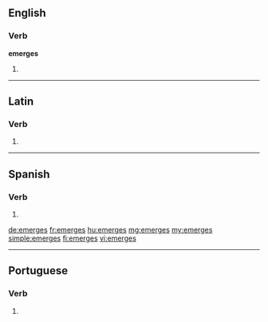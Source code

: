 ==English==

===Verb===
'''emerges'''

# {{en-third-person singular of|emerge}}

----

==Latin==

===Verb===
{{la-verb-form|ēmergēs}}

# {{conjugation of|emergo|ēmergō|2|s|fut|act|ind|lang=la}}


----

==Spanish==

===Verb===
{{es-verb-form|emerger}}

# {{es-verb form of|ending=er|mood=indicative|tense=present|pers=2|formal=no|number=singular|emerger}}

[[de:emerges]]
[[fr:emerges]]
[[hu:emerges]]
[[mg:emerges]]
[[my:emerges]]
[[simple:emerges]]
[[fi:emerges]]
[[vi:emerges]]

----
==Portuguese==

===Verb===
{{head|pt|verb form}}
# {{conjugation of|emergir||2|s|present|indicative|lang=pt}}
{{rfc-auto}}